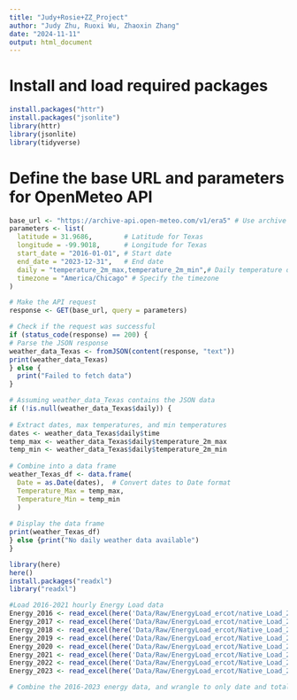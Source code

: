 ```yaml
---
title: "Judy+Rosie+ZZ_Project"
author: "Judy Zhu, Ruoxi Wu, Zhaoxin Zhang"
date: "2024-11-11"
output: html_document
---
```

# Install and load required packages
```r
install.packages("httr")
install.packages("jsonlite")
library(httr)
library(jsonlite)
library(tidyverse)
```
# Define the base URL and parameters for OpenMeteo API

```r
base_url <- "https://archive-api.open-meteo.com/v1/era5" # Use archive API for historical data
parameters <- list(
  latitude = 31.9686,        # Latitude for Texas
  longitude = -99.9018,      # Longitude for Texas
  start_date = "2016-01-01", # Start date
  end_date = "2023-12-31",   # End date
  daily = "temperature_2m_max,temperature_2m_min",# Daily temperature data
  timezone = "America/Chicago" # Specify the timezone
)
```


```r
# Make the API request
response <- GET(base_url, query = parameters)
```

```r
# Check if the request was successful
if (status_code(response) == 200) {
# Parse the JSON response
weather_data_Texas <- fromJSON(content(response, "text"))
print(weather_data_Texas)
} else {
  print("Failed to fetch data")
}
```

```r

# Assuming weather_data_Texas contains the JSON data
if (!is.null(weather_data_Texas$daily)) {
  
# Extract dates, max temperatures, and min temperatures
dates <- weather_data_Texas$daily$time
temp_max <- weather_data_Texas$daily$temperature_2m_max
temp_min <- weather_data_Texas$daily$temperature_2m_min
  
# Combine into a data frame
weather_Texas_df <- data.frame(
  Date = as.Date(dates),  # Convert dates to Date format
  Temperature_Max = temp_max,
  Temperature_Min = temp_min
  )
  
# Display the data frame
print(weather_Texas_df)
} else {print("No daily weather data available")
}

```
```r
library(here)
here()
install.packages("readxl")
library("readxl")
```


```r
#Load 2016-2021 hourly Energy Load data
Energy_2016 <- read_excel(here('Data/Raw/EnergyLoad_ercot/native_Load_2016.xlsx'))
Energy_2017 <- read_excel(here('Data/Raw/EnergyLoad_ercot/native_Load_2017.xlsx'))
Energy_2018 <- read_excel(here('Data/Raw/EnergyLoad_ercot/Native_Load_2018.xlsx'))
Energy_2019 <- read_excel(here('Data/Raw/EnergyLoad_ercot/Native_Load_2019.xlsx'))
Energy_2020 <- read_excel(here('Data/Raw/EnergyLoad_ercot/Native_Load_2020.xlsx'))
Energy_2021 <- read_excel(here('Data/Raw/EnergyLoad_ercot/Native_Load_2021.xlsx'))
Energy_2022 <- read_excel(here('Data/Raw/EnergyLoad_ercot/Native_Load_2022.xlsx'))
Energy_2023 <- read_excel(here('Data/Raw/EnergyLoad_ercot/Native_Load_2023.xlsx'))
```


```r
# Combine the 2016-2023 energy data, and wrangle to only date and total energy load "ERCOT"
```


